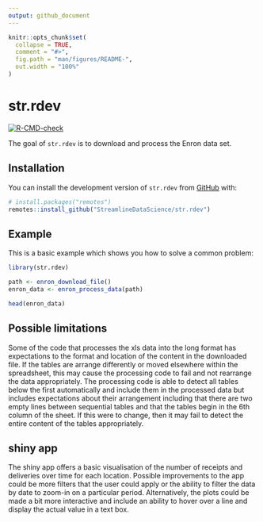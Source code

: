 ```yaml
---
output: github_document
---
```


<!-- README.md is generated from README.Rmd. Please edit that file -->

```r
knitr::opts_chunk$set(
  collapse = TRUE,
  comment = "#>",
  fig.path = "man/figures/README-",
  out.width = "100%"
)
```

# str.rdev

<!-- badges: start -->
[![R-CMD-check](https://github.com/StreamlineDataScience/str.rdev/actions/workflows/R-CMD-check.yaml/badge.svg)](https://github.com/StreamlineDataScience/str.rdev/actions/workflows/R-CMD-check.yaml)
<!-- badges: end -->

The goal of `str.rdev` is to download and process the Enron data set.

## Installation

You can install the development version of `str.rdev` from [GitHub](https://github.com/) with:

``` r
# install.packages("remotes")
remotes::install_github("StreamlineDataScience/str.rdev")
```

## Example

This is a basic example which shows you how to solve a common problem:

```r
library(str.rdev)

path <- enron_download_file()
enron_data <- enron_process_data(path)

head(enron_data)
```


## Possible limitations

Some of the code that processes the xls data into the long format has expectations to the format and location of the content in the downloaded file. If the tables are arrange differently or moved elsewhere within the spreadsheet, this may cause the processing code to fail and not rearrange the data appropriately. The processing code is able to detect all tables below the first automatically and include them in the processed data but includes expectations about their arrangement including that there are two empty lines between sequential tables and that the tables begin in the 6th column of the sheet. If this were to change, then it may fail to detect the entire content of the tables appropriately.

## shiny app

The shiny app offers a basic visualisation of the number of receipts and deliveries over time for each location. Possible improvements to the app could be more filters that the user could apply or the ability to filter the data by date to zoom-in on a particular period. Alternatively, the plots could be made a bit more interactive and include an ability to hover over a line and display the actual value in a text box.


